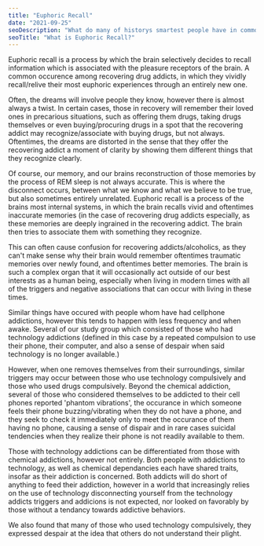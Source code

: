 ```yaml
---
title: "Euphoric Recall"
date: "2021-09-25"
seoDescription: "What do many of historys smartest people have in common with each other?"
seoTitle: "What is Euphoric Recall?"
---
```


Euphoric recall is a process by which the brain selectively decides to recall information which is
associated with the pleasure receptors of the brain. A common occurence among recovering drug addicts,
in which they vividly recall/relive their most euphoric experiences through an entirely new one.


Often, the dreams will involve people they know, however there is almost always a twist.
In certain cases, those in recovery will remember their loved ones in precarious situations, such as
offering them drugs, taking drugs themselves or even buying/procuring drugs in a spot that the recovering
addict may recognize/associate with buying drugs, but not always. Oftentimes, the dreams are distorted
in the sense that they offer the recovering addict a moment of clarity by showing them different things
that they recognize clearly.


Of course, our memory, and our brains reconstruction of those memories by the process of REM sleep
is not always accurate. This is where the disconnect occurs, between what we know and what we believe 
to be true, but also sometimes entirely unrelated.
Euphoric recall is a process of the brains most internal systems, in which the brain recalls vivid and
oftentimes inaccurate memories (in the case of recovering drug addicts especially, as these memories are
deeply ingrained in the recovering addict. The brain then tries to associate them with something they recognize.

This can often cause confusion for recovering addicts/alcoholics, as they can't make sense why their brain would
remember oftentimes traumatic memories over newly found, and oftentimes better memories. The brain is such a 
complex organ that it will occasionally act outside of our best interests as a human being, especially when
living in modern times with all of the triggers and negative associations that can occur with living in these times.

Similar things have occured with people whom have had cellphone addictions, however this tends to happen
with less frequency and when awake. Several of our study group which consisted of those who had technology 
addictions (defined in this case by a repeated compulsion to use their phone, their computer, 
and also a sense of despair when said technology is no longer available.) 

However, when one removes themselves from their surroundings, similar triggers may occur between those who
use technology compulsively and those who used drugs compulsively. Beyond the chemical addiction, several
of those who considered themselves to be addicted to their cell phones reported 'phantom vibrations', the
occurance in which someone feels their phone buzzing/vibrating when they do not have a phone, and they seek 
to check it immediately only to meet the occurance of them having no phone, causing a sense of dispair and in
rare cases suicidal tendencies when they realize their phone is not readily available to them. 

Those with technology addictions can be differentiated from those with chemical addictions, however not entirely.
Both people with addictions to technology, as well as chemical dependancies each have shared traits, insofar
as their addiction is concerned. Both addicts will do short of anything to feed their addiction, however
in a world that increasingly relies on the use of technology disconnecting yourself from the technology addicts 
triggers and addicions is not expected, nor looked on favorably by those without a tendancy towards addictive 
behaviors. 

We also found that many of those who used technology compulsively, they expressed despair at the idea that others
do not understand their plight.